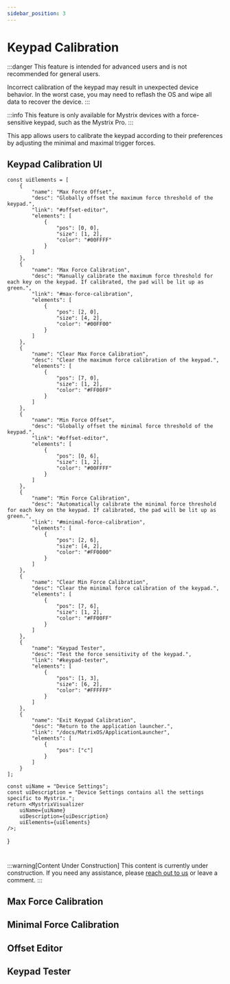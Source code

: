 ```yaml
---
sidebar_position: 3
---
```



# Keypad Calibration

:::danger
This feature is intended for advanced users and is not recommended for general users.

Incorrect calibration of the keypad may result in unexpected device behavior. In the worst case, you may need to reflash the OS and wipe all data to recover the device.
:::

:::info
This feature is only available for Mystrix devices with a force-sensitive keypad, such as the Mystrix Pro.
:::

This app allows users to calibrate the keypad according to their preferences by adjusting the minimal and maximal trigger forces.

## Keypad Calibration UI

    const uiElements = [
        {
            "name": "Max Force Offset",
            "desc": "Globally offset the maximum force threshold of the keypad.",
            "link": "#offset-editor",
            "elements": [
                {
                    "pos": [0, 0],
                    "size": [1, 2],
                    "color": "#00FFFF"
                }
            ]
        },
        {
            "name": "Max Force Calibration",
            "desc": "Manually calibrate the maximum force threshold for each key on the keypad. If calibrated, the pad will be lit up as green.",
            "link": "#max-force-calibration",
            "elements": [
                {
                    "pos": [2, 0],
                    "size": [4, 2],
                    "color": "#00FF00"
                }
            ]
        },
        {
            "name": "Clear Max Force Calibration",
            "desc": "Clear the maximum force calibration of the keypad.",
            "elements": [
                {
                    "pos": [7, 0],
                    "size": [1, 2],
                    "color": "#FF00FF"
                }
            ]
        },
        {
            "name": "Min Force Offset",
            "desc": "Globally offset the minimal force threshold of the keypad.",
            "link": "#offset-editor",
            "elements": [
                {
                    "pos": [0, 6],
                    "size": [1, 2],
                    "color": "#00FFFF"
                }
            ]
        },
        {
            "name": "Min Force Calibration",
            "desc": "Automatically calibrate the minimal force threshold for each key on the keypad. If calibrated, the pad will be lit up as green.",
            "link": "#minimal-force-calibration",
            "elements": [
                {
                    "pos": [2, 6],
                    "size": [4, 2],
                    "color": "#FF0000"
                }
            ]
        },
        {
            "name": "Clear Min Force Calibration",
            "desc": "Clear the minimal force calibration of the keypad.",
            "elements": [
                {
                    "pos": [7, 6],
                    "size": [1, 2],
                    "color": "#FF00FF"
                }
            ]
        },
        {
            "name": "Keypad Tester",
            "desc": "Test the force sensitivity of the keypad.",
            "link": "#keypad-tester",
            "elements": [
                {
                    "pos": [1, 3],
                    "size": [6, 2],
                    "color": "#FFFFFF"
                }
            ]
        },
        {
            "name": "Exit Keypad Calibration",
            "desc": "Return to the application launcher.",
            "link": "/docs/MatrixOS/ApplicationLauncher",
            "elements": [
                {
                    "pos": ["c"]
                }
            ]
        }
    ];

    const uiName = "Device Settings";
    const uiDescription = "Device Settings contains all the settings specific to Mystrix.";
    return <MystrixVisualizer
        uiName={uiName}
        uiDescription={uiDescription}
        uiElements={uiElements}
    />;

}

<KeypadCalibrationMenu />

#

<!-- this makes vertical space -->

:::warning[Content Under Construction]
This content is currently under construction. If you need any assistance, please [reach out to us](/docs/Support/ConnectWithUs) or leave a comment.
:::

## Max Force Calibration

<!-- idea: i would suggest having different colors for max and min so that you know which one is which (even though you already have up and down kinda telling you that, but still, others might be confused) -->

## Minimal Force Calibration

## Offset Editor

## Keypad Tester
